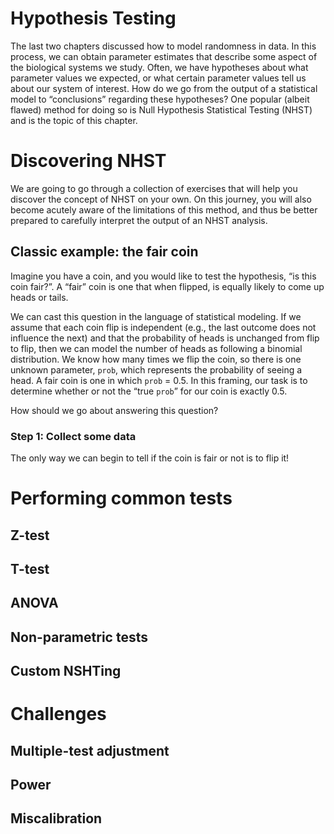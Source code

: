 # Hypothesis Testing

The last two chapters discussed how to model randomness in data. In this process, we can obtain parameter estimates that describe some aspect of the biological systems we study. Often, we have hypotheses about what parameter values we expected, or what certain parameter values tell us about our system of interest. How do we go from the output of a statistical model to "conclusions" regarding these hypotheses? One popular (albeit flawed) method for doing so is Null Hypothesis Statistical Testing (NHST) and is the topic of this chapter.


# Discovering NHST

We are going to go through a collection of exercises that will help you discover the concept of NHST on your own. On this journey, you will also become acutely aware of the limitations of this method, and thus be better prepared to carefully interpret the output of an NHST analysis.


## Classic example: the fair coin

Imagine you have a coin, and you would like to test the hypothesis,
"is this coin fair?". A "fair" coin is one that when flipped, is equally likely to come up heads or tails. 

We can cast this question in the language of statistical modeling. If we assume that each coin flip is independent (e.g., the last outcome does not influence the next) and that the probability of heads is unchanged from flip to flip, then we can model the number of heads as following a binomial distribution. We know how many times we flip the coin, so there is one unknown parameter, `prob`, which represents the probability of seeing a head. A fair coin is one in which `prob` = 0.5. In this framing, our task is to determine whether or not the "true `prob`" for our coin is exactly 0.5.

How should we go about answering this question?

### Step 1: Collect some data

The only way we can begin to tell if the coin is fair or not is to flip it! 


# Performing common tests

## Z-test

## T-test

## ANOVA

## Non-parametric tests

## Custom NSHTing


# Challenges

## Multiple-test adjustment

## Power

## Miscalibration